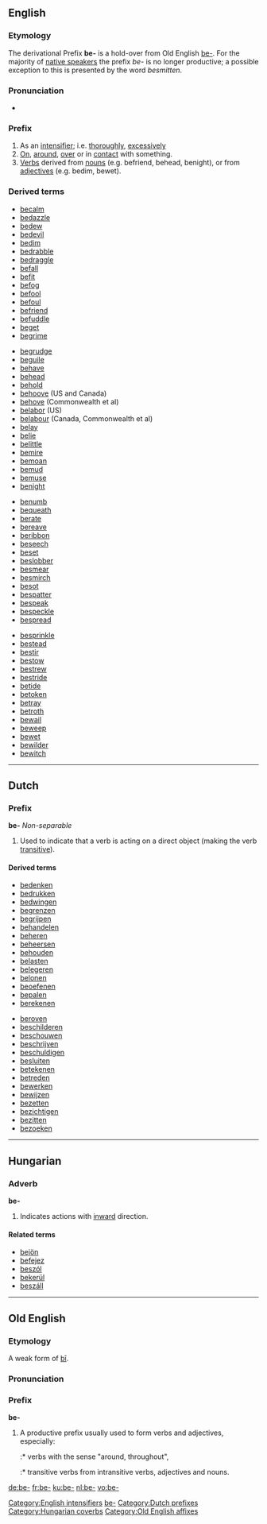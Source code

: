 {{see|Appendix:Variations of "be"}}

==English==

===Etymology===
The derivational Prefix '''be-''' is a hold-over
from Old English [[be-#Old English|be-]]. For the majority of [[native speaker]]s the prefix ''be-'' is no longer productive; a possible exception to this is presented by the word ''besmitten''.

===Pronunciation===
* {{IPA|/bɪ/}}

===Prefix===
{{infl|en|prefix|cat=prefixes}}

# As an [[intensifier]]; i.e. [[thoroughly]], [[excessively]]
# [[on|On]], [[around]], [[over]] or in [[contact]] with something.
# [[verb|Verbs]] derived from [[nouns]] (e.g. befriend, behead, benight), or from [[adjectives]] (e.g. bedim, bewet).

===Derived terms===
{{rel-top4|terms derived from be-}}
* [[becalm]]
* [[bedazzle]]
* [[bedew]]
* [[bedevil]]
* [[bedim]]
* [[bedrabble]]
* [[bedraggle]]
* [[befall]]
* [[befit]]
* [[befog]]
* [[befool]]
* [[befoul]]
* [[befriend]]
* [[befuddle]]
* [[beget]]
* [[begrime]]
{{rel-mid4}}
* [[begrudge]]
* [[beguile]]
* [[behave]]
* [[behead]]
* [[behold]]
* [[behoove]] (US and Canada)
* [[behove]] (Commonwealth et al)
* [[belabor]] (US)
* [[belabour]] (Canada, Commonwealth et al)
* [[belay]]
* [[belie]]
* [[belittle]]
* [[bemire]]
* [[bemoan]]
* [[bemud]]
* [[bemuse]]
* [[benight]]
{{rel-mid4}}
* [[benumb]]
* [[bequeath]]
* [[berate]]
* [[bereave]]
* [[beribbon]]
* [[beseech]]
* [[beset]]
* [[beslobber]]
* [[besmear]]
* [[besmirch]]
* [[besot]]
* [[bespatter]]
* [[bespeak]]
* [[bespeckle]]
* [[bespread]]
{{rel-mid4}}
* [[besprinkle]]
* [[bestead]]
* [[bestir]]
* [[bestow]]
* [[bestrew]]
* [[bestride]]
* [[betide]]
* [[betoken]]
* [[betray]]
* [[betroth]]
* [[bewail]]
* [[beweep]]
* [[bewet]]
* [[bewilder]]
* [[bewitch]]
{{rel-bottom}}

[[Category:English intensifiers]]
[[Category:English prefixes|be-]]

----

==Dutch==

===Prefix===
'''be-'''  ''Non-separable''

# Used to indicate that a verb is acting on a direct object (making the verb [[transitive]]).

====Derived terms====
{{top4}}
* [[bedenken]]
* [[bedrukken]]
* [[bedwingen]]
* [[begrenzen]]
* [[begrijpen]]
* [[behandelen]]
* [[beheren]]
* [[beheersen]]
* [[behouden]]
* [[belasten]]
* [[belegeren]]
* [[belonen]]
* [[beoefenen]]
* [[bepalen]]
* [[berekenen]]
{{mid4}}
* [[beroven]]
* [[beschilderen]]
* [[beschouwen]]
* [[beschrijven]]
* [[beschuldigen]]
* [[besluiten]]
* [[betekenen]]
* [[betreden]]
* [[bewerken]]
* [[bewijzen]]
* [[bezetten]]
* [[bezichtigen]]
* [[bezitten]]
* [[bezoeken]]
{{bottom}}

[[Category:Dutch prefixes]]

----

==Hungarian==

===Adverb===
'''be-'''

# Indicates actions with [[inward]] direction.

====Related terms====
* [[bejön]]
* [[befejez]]
* [[beszól]]
* [[bekerül]]
* [[beszáll]]

[[Category:Hungarian coverbs]]

----

==Old English==

===Etymology===
A weak form of [[bi|bī]].

===Pronunciation===
{{IPA|/be/}}

===Prefix===
'''be-'''

# A productive prefix usually used to form verbs and adjectives, especially:
#:* verbs with the sense "around, throughout",
#:* transitive verbs from intransitive verbs, adjectives and nouns.

[[Category:Old English affixes]]

[[de:be-]]
[[fr:be-]]
[[ku:be-]]
[[nl:be-]]
[[vo:be-]]